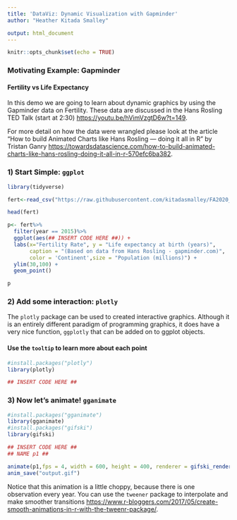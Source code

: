 ```yaml
---
title: 'DataViz: Dynamic Visualization with Gapminder'
author: "Heather Kitada Smalley"

output: html_document
---
```


```r
knitr::opts_chunk$set(echo = TRUE)
```

### Motivating Example: Gapminder 
#### Fertility vs Life Expectancy

In this demo we are going to learn about dynamic graphics by using the Gapminder data on Fertility.  These data are discussed in the Hans Rosling TED Talk (start at 2:30) <https://youtu.be/hVimVzgtD6w?t=149>.  

For more detail on how the data were wrangled please look at the article "How to build Animated Charts like Hans Rosling — doing it all in R" by Tristan Ganry <https://towardsdatascience.com/how-to-build-animated-charts-like-hans-rosling-doing-it-all-in-r-570efc6ba382>.

### 1) Start Simple: `ggplot`

```r
library(tidyverse)

fert<-read_csv("https://raw.githubusercontent.com/kitadasmalley/FA2020_DataViz/main/data/gapminderFert.csv")

head(fert)

p<- fert%>%
  filter(year == 2015)%>%
  ggplot(aes(## INSERT CODE HERE ##)) +
  labs(x="Fertility Rate", y = "Life expectancy at birth (years)", 
       caption = "(Based on data from Hans Rosling - gapminder.com)", 
       color = 'Continent',size = "Population (millions)") + 
  ylim(30,100) +
  geom_point() 

p
```

### 2) Add some interaction: `plotly`

The `plotly` package can be used to created interactive graphics.  Although it is an entirely different paradigm of programming graphics, it does have a very nice function, `ggplotly` that can be added on to ggplot objects.  

#### Use the `tooltip` to learn more about each point

```r
#install.packages("plotly")
library(plotly)

## INSERT CODE HERE ##
```

### 3) Now let's animate! `gganimate`
```r
#install.packages("gganimate")
library(gganimate)
#install.packages("gifski")
library(gifski)

## INSERT CODE HERE ##
## NAME p1 ##

animate(p1,fps = 4, width = 600, height = 400, renderer = gifski_renderer())
anim_save("output.gif")
```

Notice that this animation is a little choppy, because there is one observation every year.  You can use the `tweener` package to interpolate and make smoother transitions <https://www.r-bloggers.com/2017/05/create-smooth-animations-in-r-with-the-tweenr-package/>.
